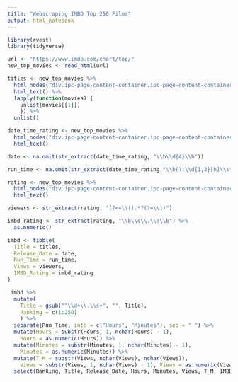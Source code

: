 ```yaml
---
title: "Webscraping IMBD Top 250 Films"
output: html_notebook
---
```


```r
library(rvest)
library(tidyverse)

url <- "https://www.imdb.com/chart/top/"
new_top_movies <- read_html(url)
```

```r
titles <- new_top_movies %>%
  html_nodes("div.ipc-page-content-container.ipc-page-content-container--center.sc-383f2ac5-0.bfcGjo div.ipc-page-content-container.ipc-page-content-container--center section.ipc-page-background.ipc-page-background--base.sc-21815e1c-0.gMCjqH div div.ipc-page-grid.ipc-page-grid--bias-left div.sc-21815e1c-3.dIirTM.ipc-page-grid__item.ipc-page-grid__item--span-2 ul.ipc-metadata-list.ipc-metadata-list--dividers-between.sc-3f13560f-0.sTTRj.compact-list-view.ipc-metadata-list--base li.ipc-metadata-list-summary-item.sc-59b6048d-0.jemTre.cli-parent div.ipc-metadata-list-summary-item__c div.ipc-metadata-list-summary-item__tc div.sc-6fa21551-0.hyRLjF.cli-children div.ipc-title.ipc-title--base.ipc-title--title.ipc-title-link-no-icon.ipc-title--on-textPrimary.sc-6fa21551-9.dKJKsK.cli-title a.ipc-title-link-wrapper h3.ipc-title__text") %>%
  html_text() %>% 
  lapply(function(movies) {
    unlist(movies[[1]])
    }) %>% 
  unlist()
```

```r
date_time_rating <- new_top_movies %>% 
  html_nodes("div.ipc-page-content-container.ipc-page-content-container--center.sc-383f2ac5-0.bfcGjo div.ipc-page-content-container.ipc-page-content-container--center section.ipc-page-background.ipc-page-background--base.sc-21815e1c-0.gMCjqH div div.ipc-page-grid.ipc-page-grid--bias-left div.sc-21815e1c-3.dIirTM.ipc-page-grid__item.ipc-page-grid__item--span-2 ul.ipc-metadata-list.ipc-metadata-list--dividers-between.sc-3f13560f-0.sTTRj.compact-list-view.ipc-metadata-list--base li.ipc-metadata-list-summary-item.sc-59b6048d-0.jemTre.cli-parent div.ipc-metadata-list-summary-item__c div.ipc-metadata-list-summary-item__tc div.sc-6fa21551-0.hyRLjF.cli-children div.sc-6fa21551-7.jLjTzn.cli-title-metadata span.sc-6fa21551-8.bnyjtW.cli-title-metadata-item") %>% 
  html_text()
```

```r
date <- na.omit(str_extract(date_time_rating, "\\b\\d{4}\\b"))
```

```r
run_time <- na.omit(str_extract(date_time_rating,"\\b(?:\\d{1,3}[h]\\s*\\d{1,2}[m]|\\d{1,3}[h]|\\d{1,2}[m])\\b"))
```

```r
rating <- new_top_movies %>% 
  html_nodes("div.ipc-page-content-container.ipc-page-content-container--center.sc-383f2ac5-0.bfcGjo div.ipc-page-content-container.ipc-page-content-container--center section.ipc-page-background.ipc-page-background--base.sc-21815e1c-0.gMCjqH div div.ipc-page-grid.ipc-page-grid--bias-left div.sc-21815e1c-3.dIirTM.ipc-page-grid__item.ipc-page-grid__item--span-2 ul.ipc-metadata-list.ipc-metadata-list--dividers-between.sc-3f13560f-0.sTTRj.compact-list-view.ipc-metadata-list--base li.ipc-metadata-list-summary-item.sc-59b6048d-0.jemTre.cli-parent div.ipc-metadata-list-summary-item__c div.ipc-metadata-list-summary-item__tc div.sc-6fa21551-0.hyRLjF.cli-children span.sc-6fa21551-1.GNFYN div.sc-e3e7b191-0.iKUUVe.sc-6fa21551-2.kOfhdG.cli-ratings-container span.ipc-rating-star.ipc-rating-star--base.ipc-rating-star--imdb.ratingGroup--imdb-rating") %>% 
  html_text()

```

```r
viewers <- str_extract(rating, "(?<=\\().*?(?=\\))")
```

```r
imbd_rating <- str_extract(rating, "\\b\\d\\.\\d\\b") %>% 
  as.numeric()
```

```r
imbd <- tibble(
  Title = titles,
  Release_Date = date, 
  Run_Time = run_time,
  Views = viewers, 
  IMBD_Rating = imbd_rating
)
```

```r
 imbd %>% 
  mutate(
    Title = gsub("^\\d+\\.\\s+", "", Title),
    Ranking = c(1:250)
    ) %>% 
  separate(Run_Time, into = c("Hours", "Minutes"), sep = " ") %>% 
  mutate(Hours = substr(Hours, 1, nchar(Hours) - 1),
    Hours = as.numeric(Hours)) %>% 
  mutate(Minutes = substr(Minutes, 1, nchar(Minutes) - 1),
    Minutes = as.numeric(Minutes)) %>% 
  mutate(T_M = substr(Views, nchar(Views), nchar(Views)),
    Views = substr(Views, 1, nchar(Views) - 1), Views = as.numeric(Views)) %>% 
  select(Ranking, Title, Release_Date, Hours, Minutes, Views, T_M, IMBD_Rating)
```




